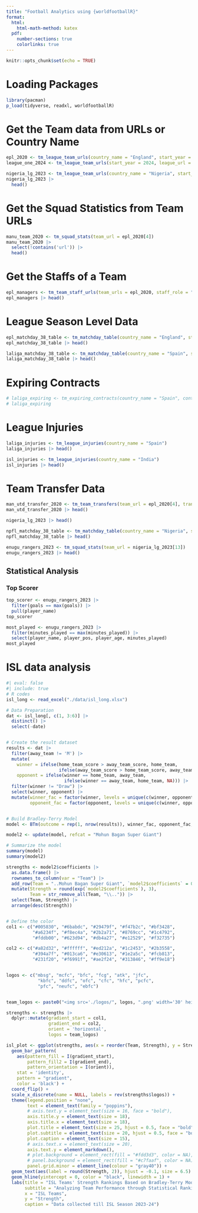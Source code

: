 ```yaml
---
title: "Football Analytics using {worldfootballR}"
format:
  html:
    html-math-method: katex
  pdf:
    number-sections: true
    colorlinks: true
---
```


```r
knitr::opts_chunk$set(echo = TRUE)
```

# Loading Packages

```r
library(pacman)
p_load(tidyverse, readxl, worldfootballR)
```

# Get the Team data from URLs or Country Name

```r
epl_2020 <- tm_league_team_urls(country_name = "England", start_year = 2020)
league_one_2024 <- tm_league_team_urls(start_year = 2024, league_url = "https://www.transfermarkt.com/league-one/startseite/wettbewerb/GB3")
```

```r
nigeria_lg_2023 <- tm_league_team_urls(country_name = "Nigeria", start_year = 2023)
nigeria_lg_2023 |> 
  head()
```

# Get the Squad Statistics from Team URLs

```r
manu_team_2020 <- tm_squad_stats(team_url = epl_2020[4])
manu_team_2020 |> 
  select(!contains('url')) |> 
  head()
```

# Get the Staffs of a Team

```r
epl_managers <- tm_team_staff_urls(team_urls = epl_2020, staff_role = "Manager")
epl_managers |> head()
```

# League Season Level Data

```r
epl_matchday_38_table <- tm_matchday_table(country_name = "England", start_year= "2023", matchday = 38)
epl_matchday_38_table |> head()
```

```r
laliga_matchday_38_table <- tm_matchday_table(country_name = "Spain", start_year= "2023", matchday = 38)
laliga_matchday_38_table |> head()
```

# Expiring Contracts

```r
# laliga_expiring <- tm_expiring_contracts(country_name = "Spain", contract_end_year = 2022)
# laliga_expiring
```

# League Injuries

```r
laliga_injuries <- tm_league_injuries(country_name = "Spain")
laliga_injuries |> head()
```

```r
isl_injuries <- tm_league_injuries(country_name = "India")
isl_injuries |> head()
```

# Team Transfer Data

```r
man_utd_transfer_2020 <- tm_team_transfers(team_url = epl_2020[4], transfer_window = "all")
man_utd_transfer_2020 |> head()
```

```r
nigeria_lg_2023 |> head()

npfl_matchday_38_table <- tm_matchday_table(country_name = "Nigeria", start_year = "2023", matchday = 38)
npfl_matchday_38_table |> head()

enugu_rangers_2023 <- tm_squad_stats(team_url = nigeria_lg_2023[13])
enugu_rangers_2023 |> head()
```

## Statistical Analysis

### Top Scorer

```r
top_scorer <- enugu_rangers_2023 |> 
  filter(goals == max(goals)) |> 
  pull(player_name)
top_scorer

most_played <- enugu_rangers_2023 |> 
  filter(minutes_played == max(minutes_played)) |> 
  select(player_name, player_pos, player_age, minutes_played)
most_played
```

# ISL data analysis

```r
#| eval: false
#| include: true
# R codes
isl_long <- read_excel("./data/isl_long.xlsx")

# Data Preparation
dat <- isl_long[, c(1, 3:6)] |> 
  distinct() |>
  select(-date)


# Create the result dataset
results <- dat |> 
  filter(away_team != 'M') |> 
  mutate(
    winner = ifelse(home_team_score > away_team_score, home_team,
                    ifelse(away_team_score > home_team_score, away_team, "Draw")),
    opponent = ifelse(winner == home_team, away_team,
                      ifelse(winner == away_team, home_team, NA))) |> 
  filter(winner != "Draw") |> 
  select(winner, opponent) |> 
  mutate(winner_fac = factor(winner, levels = unique(c(winner, opponent))),
         opponent_fac = factor(opponent, levels = unique(c(winner, opponent))))


# Build Bradley-Terry Model
model <- BTm(outcome = rep(1, nrow(results)), winner_fac, opponent_fac, data = results)

model2 <- update(model, refcat = "Mohun Bagan Super Giant")

# Summarize the model
summary(model)
summary(model2)

strengths <- model2$coefficients |> 
  as.data.frame() |>
  rownames_to_column(var = "Team") |>
  add_row(Team = "..Mohun Bagan Super Giant", `model2$coefficients` = 0) |>
  mutate(Strength = round(exp(`model2$coefficients`), 3),
         Team = str_remove_all(Team, "\\..")) |> 
  select(Team, Strength) |>
  arrange(desc(Strength))


# Define the color
col1 <- c("#005830", "#6babdc", "#29479f", "#f47b2c", "#bf3428",
          "#a6234f", "#f8ec4a", "#2b2a71", "#8769cc", "#1c4792",
          "#fddb00", "#623d94", "#db4a27", "#e12529", "#f32735")

col2 <- c("#a82d32", "#ffffff", "#ed212a", "#1c2453", "#2b3558",
          "#394a7f", "#013ca6", "#e30613", "#1e2a5c", "#fcb813",
          "#231f20", "#f6991f", "#ae2f24", "#313846", "#ff9e18")


logos <- c("mbsg", "mcfc", "bfc", "fcg", "atk", "jfc",
            "kbfc", "ddfc", "ofc", "cfc", "hfc", "pcfc",
            "pfc", "neufc", "ebfc")


team_logos <- paste0("<img src='./logos/", logos, ".png' width='30' height='30'/>")

strengths <- strengths |>
  dplyr::mutate(gradient_start = col1,
                gradient_end = col2,
                orient = 'horizontal',
                logos = team_logos)

isl_plot <- ggplot(strengths, aes(x = reorder(Team, Strength), y = Strength, fill = Team)) +
  geom_bar_pattern(
    aes(pattern_fill = I(gradient_start), 
        pattern_fill2 = I(gradient_end),
        pattern_orientation = I(orient)),
    stat = 'identity',
    pattern = "gradient",
    color = 'black') +
  coord_flip() +
  scale_x_discrete(name = NULL, labels = rev(strengths$logos)) +
  theme(legend.position = "none",
        text = element_text(family = "poppins"),
        # axis.text.y = element_text(size = 16, face = "bold"),
        axis.title.y = element_text(size = 18),
        axis.title.x = element_text(size = 18),
        plot.title = element_text(size = 25, hjust = 0.5, face = "bold"),
        plot.subtitle = element_text(size = 20, hjust = 0.5, face = "bold"),
        plot.caption = element_text(size = 15),
        # axis.text.x = element_text(size = 20),
        axis.text.y = element_markdown(),
        # plot.background = element_rect(fill = "#fdd3d3", color = NA),
        # panel.background = element_rect(fill = "#c7faaf", color = NA),
        panel.grid.minor = element_line(colour = "gray40")) +
  geom_text(aes(label = round(Strength, 2)), hjust = -0.1, size = 6.5) +
  geom_hline(yintercept = 0, color = "black", linewidth = 1) +
  labs(title = "ISL Teams' Strength Rankings Based on Bradley-Terry Model",
       subtitle = "Analyzing Team Performance through Statistical Ranking",
       x = "ISL Teams", 
       y = "Strength",
       caption = "Data collected till ISL Season 2023-24")

```
